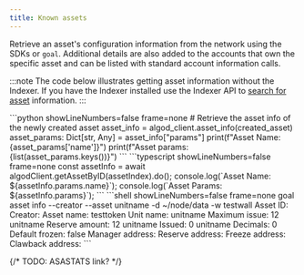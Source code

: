 ```yaml
---
title: Known assets
---
```



Retrieve an asset's configuration information from the network using the SDKs or `goal`. Additional details are also added to the accounts that own the specific asset and can be listed with standard account information calls.

:::note
The code below illustrates getting asset information without the Indexer. If you have the Indexer installed use the Indexer API to [search for asset](../../rest-apis/indexer/#search-assets) information.
:::

<Tabs syncKey='lang'>
  <TabItem label='Python' icon='seti:python'>
    ```python showLineNumbers=false frame=none
    # Retrieve the asset info of the newly created asset
	asset_info = algod_client.asset_info(created_asset)
	asset_params: Dict[str, Any] = asset_info["params"]
	print(f"Asset Name: {asset_params['name']}")
	print(f"Asset params: {list(asset_params.keys())}")
    ```
  </TabItem>
  <TabItem label='JavaScript' icon='seti:typescript'>
    ```typescript showLineNumbers=false frame=none
    const assetInfo = await algodClient.getAssetByID(assetIndex).do();
	console.log(`Asset Name: ${assetInfo.params.name}`);
	console.log(`Asset Params: ${assetInfo.params}`);
    ```
  </TabItem>
  <TabItem label='Goal' icon='seti:laptop'>
    ```shell showLineNumbers=false frame=none
    goal asset info --creator <creator-address> --asset unitname  -d ~/node/data -w testwall
    Asset ID:         <created-asset-id>
    Creator:          <creator-address>
    Asset name:       testtoken
    Unit name:        unitname
    Maximum issue:    12 unitname
    Reserve amount:   12 unitname
    Issued:           0 unitname
    Decimals:         0
    Default frozen:   false
    Manager address:  <creator-address>
    Reserve address:  <reserve-address>
    Freeze address:   <freeze-address>
    Clawback address: <clawback-address>
    ```
  </TabItem>
</Tabs>

{/* TODO: ASASTATS link? */}